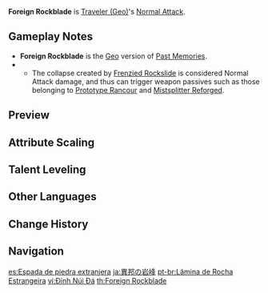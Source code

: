 {{Talent Infobox
|character     = Traveler (Geo)
|type          = Normal Attack
|image         = Talent Foreign Rockblade.png
|info          = '''Normal Attack'''<br />Performs up to 5 rapid strikes.<br /><br />'''Charged Attack'''<br />Consumes a certain amount of Stamina to unleash 2 rapid sword strikes.<br /><br />'''Plunging Attack'''<br />Plunges from mid-air to strike the ground below, damaging opponents along the path and dealing [[AoE]] DMG upon impact.
|hit1          = 44.5–87.9%
|hit2          = 43.4–85.9%
|hit3          = 53.0–105%
|hit4          = 58.3–115%
|hit5          = 70.8–140%
|charged       = 55.9+60.9/72.2%–111+120/143%
|chargedStamina= 20
|plunge        = 63.9–126%
|plungeLow     = 128–252%
|plungeHigh    = 160–315%
|scale_att1    = ATK
}}
'''Foreign Rockblade''' is [[Traveler (Geo)]]'s [[Normal Attack]].

==Gameplay Notes==
*'''Foreign Rockblade''' is the [[Geo]] version of [[Past Memories]].
*{{TalentNote|character=Traveler (Geo)|talent=Foreign Rockblade|ascension|2|Frenzied Rockslide}}
**The collapse created by [[Frenzied Rockslide]] is considered Normal Attack damage, and thus can trigger weapon passives such as those belonging to [[Prototype Rancour]] and [[Mistsplitter Reforged]].

==Preview==
{{Preview
|file1      = Foreign Rockblade Normal (Aether) Preview
|caption1   = Normal Attack (Aether)

|file2      = Foreign Rockblade Normal (Lumine) Preview
|caption2   = Normal Attack (Lumine)

|file3      = Foreign Rockblade Charged (Aether) Preview
|caption3   = Charged Attack (Aether)

|file4      = Foreign Rockblade Charged (Lumine) Preview
|caption4   = Charged Attack (Lumine)

|file5      = Foreign Rockblade Plunge (Aether) Preview
|caption5   = Plunge Attack (Aether)

|file6      = Foreign Rockblade Plunge (Lumine) Preview
|caption6   = Plunge Attack (Lumine)
}}
{{Clr}}

==Attribute Scaling==
{{Past Memories}}

==Talent Leveling==
{{Talent Upgrade|Mondstadt}}

==Other Languages==
{{Other Languages
|en      = Foreign Rockblade
|zhs     = 异邦岩锋
|zhs_rm  = Yìbāng Yán Fēng
|zht     = 異邦岩鋒
|zht_rm  = Yìbāng Yán Fēng
|zh_tl   = Foreign Rockblade
|ja      = 異邦の岩峰
|ja_rm   = Ihou no Ganhou{{Assumed}}
|ja_tl   = Foreign Rock Peak
|ko      = 이국의 암봉
|ko_rm   = Iguk-ui Ambong
|ko_tl   = Foreign Rock Peak
|es      = Espada de piedra extranjera
|es_tl   = Foreign Stone Sword
|fr      = Lame de roche
|fr_tl   = Rock Blade
|ru      = Каменный меч иноземца
|ru_tl   = 
|th      = Foreign Rockblade
|vi      = Đỉnh Núi Đá
|vi_tl   = Rock Mountain Top
|de      = Steinerne Klinge aus der Fremde
|de_tl   = Rockblade from the Outland
|id      = Foreign Rockblade
|pt      = Lâmina de Rocha Estrangeira
|pt_tl   = Foreign Rockblade
}}

==Change History==
{{Change History|1.0}}

==Navigation==
{{Talent Navbox|Traveler (Geo)}}

[[es:Espada de piedra extranjera]]
[[ja:異邦の岩峰]]
[[pt-br:Lâmina de Rocha Estrangeira]]
[[vi:Đỉnh Núi Đá]]
[[th:Foreign Rockblade]]
